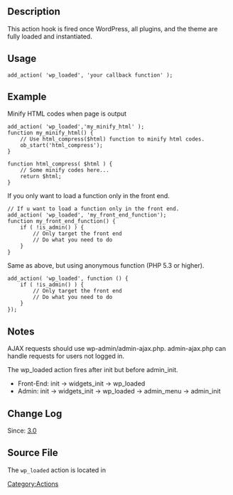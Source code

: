 == Description ==
This action hook is fired once WordPress, all plugins, and the theme are fully loaded and instantiated.

== Usage ==
<pre>add_action( 'wp_loaded', 'your callback function' );</pre>

== Example ==
Minify HTML codes when page is output
<pre>
add_action( 'wp_loaded','my_minify_html' );
function my_minify_html() {
	// Use html_compress($html) function to minify html codes.
	ob_start('html_compress');
}

function html_compress( $html ) {
	// Some minify codes here...
	return $html;
}
</pre>

If you only want to load a function only in the front end.
<pre>
// If u want to load a function only in the front end.
add_action( 'wp_loaded', 'my_front_end_function');
function my_front_end_function() {
    if ( !is_admin() ) { 
        // Only target the front end
        // Do what you need to do
    }
}
</pre>

Same as above, but using anonymous function (PHP 5.3 or higher).
<pre>
add_action( 'wp_loaded', function () {
    if ( !is_admin() ) {
        // Only target the front end
        // Do what you need to do
    }
});
</pre>

== Notes ==

AJAX requests should use wp-admin/admin-ajax.php. admin-ajax.php can handle requests for users not logged in.

The wp_loaded action fires after init but before admin_init.

* Front-End: init -> widgets_init -> wp_loaded
* Admin: init -> widgets_init -> wp_loaded -> admin_menu -> admin_init

== Change Log ==

Since: [[Version 3.0|3.0]]

== Source File ==

The <tt>wp_loaded</tt> action is located in {{Trac|wp-settings.php}}

[[Category:Actions]]
